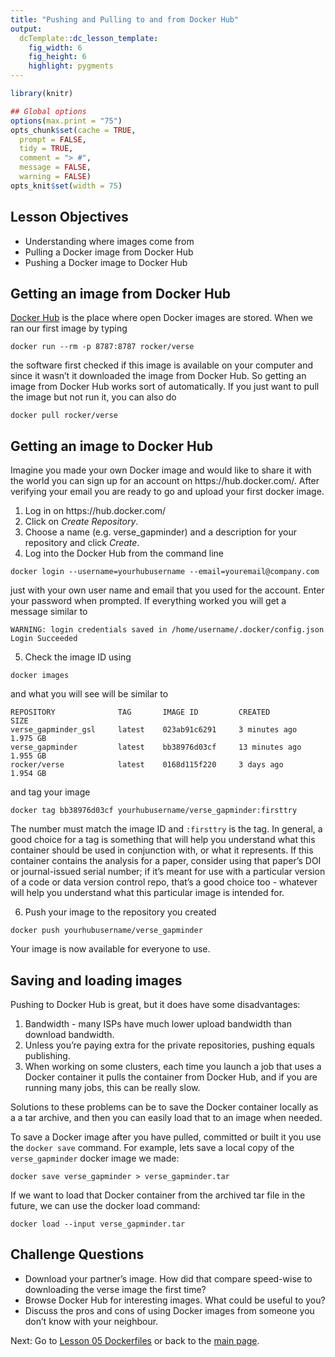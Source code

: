```yaml
---
title: "Pushing and Pulling to and from Docker Hub"
output:
  dcTemplate::dc_lesson_template:
    fig_width: 6
    fig_height: 6
    highlight: pygments
---
```



```r
library(knitr)

## Global options
options(max.print = "75")
opts_chunk$set(cache = TRUE,
  prompt = FALSE,
  tidy = TRUE,
  comment = "> #",
  message = FALSE,
  warning = FALSE)
opts_knit$set(width = 75)
```

## Lesson Objectives

- Understanding where images come from
- Pulling a Docker image from Docker Hub
- Pushing a Docker image to Docker Hub


## Getting an image from Docker Hub
[Docker Hub](https://hub.docker.com/) is the place where open Docker images are stored. 
When we ran our first image by typing
```{}
docker run --rm -p 8787:8787 rocker/verse

```
the software first checked if this image is available on your computer and since it wasn't it 
downloaded the image from Docker Hub. So getting an image from Docker Hub works sort of automatically.
If you just want to pull the image but not run it, you can also do
```{}
docker pull rocker/verse

```



## Getting an image to Docker Hub
Imagine you made your own Docker image and would like to share it with the world you can sign up for an
account on https://hub.docker.com/. After verifying your email you are ready to go and upload your first
docker image.

1. Log in on https://hub.docker.com/
2. Click on *Create Repository*.
3. Choose a name (e.g. verse_gapminder) and a description for your repository and click *Create*.
4. Log into the Docker Hub from the command line
```{}
docker login --username=yourhubusername --email=youremail@company.com
```
just with your own user name and email that you used for the account.
Enter your password when prompted. If everything worked you will get a message similar to
```{}
WARNING: login credentials saved in /home/username/.docker/config.json
Login Succeeded
```
5. Check the image ID using
```{}
docker images
```
and what you will see will be similar to   

```{}
REPOSITORY              TAG       IMAGE ID         CREATED           SIZE
verse_gapminder_gsl     latest    023ab91c6291     3 minutes ago     1.975 GB
verse_gapminder         latest    bb38976d03cf     13 minutes ago    1.955 GB
rocker/verse            latest    0168d115f220     3 days ago        1.954 GB

```
and tag your image

```{}
docker tag bb38976d03cf yourhubusername/verse_gapminder:firsttry
```
The number must match the image ID and `:firsttry` is the tag. In general, a good choice for a tag is something that will help you understand what this container should be used in conjunction with, or what it represents. If this container contains the analysis for a paper, consider using that paper's DOI or journal-issued serial number; if it's meant for use with a particular version of a code or data version control repo, that's a good choice too - whatever will help you understand what this particular image is intended for.

6. Push your image to the repository you created
```{}
docker push yourhubusername/verse_gapminder
```

Your image is now available for everyone to use.


## Saving and loading images

Pushing to Docker Hub is great, but it does have some disadvantages:

1. Bandwidth - many ISPs have much lower upload bandwidth than download bandwidth. 
2. Unless you're paying extra for the private repositories, pushing equals publishing.
3. When working on some clusters, each time you launch a job that uses a Docker container it pulls the container from Docker Hub, and if you are running many jobs, this can be really slow.

Solutions to these problems can be to save the Docker container locally as a a tar archive, and then you can easily load that
to an image when needed. 

To save a Docker image after you have pulled, committed or built it you use the `docker save` command. For example, lets save a local copy of the `verse_gapminder` docker image we made:

~~~
docker save verse_gapminder > verse_gapminder.tar
~~~

If we want to load that Docker container from the archived tar file in the future, we can use the docker load command:

~~~
docker load --input verse_gapminder.tar
~~~

## Challenge Questions 

- Download your partner's image. How did that compare speed-wise to downloading 
the verse image the first time? 
- Browse Docker Hub for interesting images. What could be useful to you?
- Discuss the pros and cons of using Docker images from someone you don't
know with your neighbour.


Next: Go to [Lesson 05 Dockerfiles](05-dockerfiles.html) or back to the 
[main page](http://ropenscilabs.github.io/r-docker-tutorial/).

